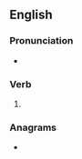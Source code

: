 ==English==

===Pronunciation===
* {{IPA|/ˈdeɪzɪŋ/|lang=en}}

===Verb===
{{head|en|present participle}}

# {{present participle of|daze|lang=en|nocat=1}}

===Anagrams===
* {{anagrams|en|Danzig|adzing}}